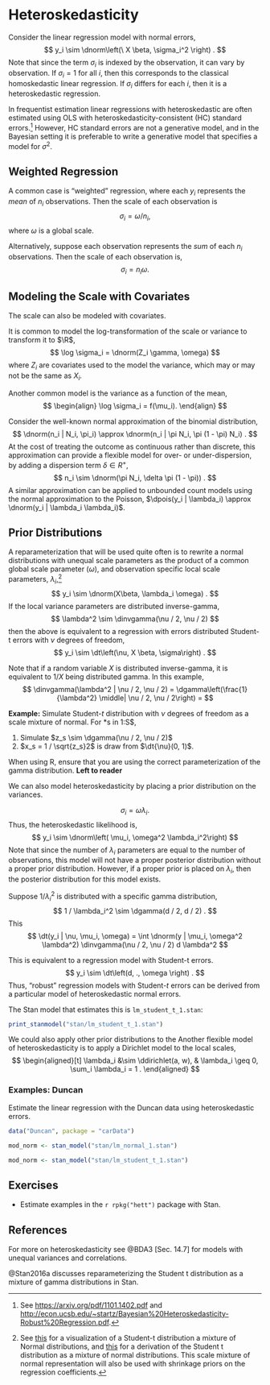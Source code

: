 # Heteroskedasticity

Consider the linear regression model with normal errors,
$$
y_i \sim \dnorm\left(\ X \beta, \sigma_i^2 \right) .
$$
Note that since the term $\sigma_i$ is indexed by the observation, it can vary by observation.
If $\sigma_i = 1$ for all $i$, then this corresponds to the classical homoskedastic linear regression.
If $\sigma_i$ differs for each $i$, then it is a heteroskedastic regression.

In frequentist estimation linear regressions with heteroskedastic are often estimated using OLS with heteroskedasticity-consistent (HC) standard errors.[^hc]
However, HC standard errors are not a generative model, and in the Bayesian setting it is preferable to write a generative model that specifies a model for $\sigma^2$.

## Weighted Regression

A common case is "weighted" regression, where each $y_i$ represents the *mean* of $n_i$
observations. Then the scale of each observation is
$$
\sigma_i = \omega / n_i ,
$$
where $\omega$ is a global scale.

Alternatively, suppose each observation represents the *sum* of each $n_i$ observations.
Then the scale of each observation is,
$$
\sigma_i = n_i \omega .
$$

## Modeling the Scale with Covariates

The scale can also be modeled with covariates.

It is common to model the log-transformation of the scale or variance to transform it to $\R$,
$$
\log \sigma_i = \dnorm(Z_i \gamma, \omega)
$$
where $Z_i$ are covariates used to the model the variance, which may or may not be the same as $X_i$.

Another common model is the variance as a function of the mean,
$$
\begin{align}
\log \sigma_i = f(\mu_i).
\end{align}
$$

Consider the well-known normal approximation of the binomial distribution,
$$
\dnorm(n_i | N_i, \pi_i) \approx \dnorm(n_i | \pi N_i, \pi (1 - \pi) N_i) .
$$
At the cost of treating the outcome as continuous rather than discrete,
this approximation can provide a flexible model for over- or under-dispersion, by adding a dispersion term $\delta \in R^{+}$,
$$
n_i \sim \dnorm(\pi N_i, \delta \pi (1 - \pi)) .
$$
A similar approximation can be applied to unbounded count models using the normal approximation to the Poisson, $\dpois(y_i | \lambda_i) \approx \dnorm(y_i | \lambda_i \lambda_i)$.

## Prior Distributions

A reparameterization that will be used quite often is to rewrite a normal
distributions with unequal scale parameters as the product of a common global
scale parameter ($\omega$), and observation specific local scale parameters,
$\lambda_i$,[^globalmixture]
$$
y_i \sim \dnorm(X\beta, \lambda_i \omega) .
$$
If the local variance parameters are distributed inverse-gamma,
$$
\lambda^2 \sim \dinvgamma(\nu / 2, \nu / 2)
$$
then the above is equivalent to a regression with errors distributed Student-t errors with $\nu$ degrees of freedom,
$$
y_i \sim \dt\left(\nu, X \beta, \sigma\right) .
$$

Note that if a random variable $X$ is distributed inverse-gamma, it is equivalent
to $1 / X$ being distributed gamma. In this example,
$$
\dinvgamma(\lambda^2 | \nu / 2, \nu / 2) = \dgamma\left(\frac{1}{\lambda^2} \middle| \nu / 2, \nu / 2\right) =  
$$

**Example:** Simulate Student-$t$ distribution with $\nu$ degrees of freedom as a scale mixture of normal. For *s in 1:S$,

1.  Simulate $z_s \sim \dgamma(\nu / 2, \nu / 2)$
1.  $x_s = 1 / \sqrt{z_s}2$ is draw from $\dt{\nu}(0, 1)$.

When using R, ensure that you are using the correct parameterization of the gamma distribution. **Left to reader**

We can also model heteroskedasticity by placing a prior distribution on the variances.

$$
\sigma_i = \omega \lambda_i .
$$
Thus, the heteroskedastic likelihood is,
$$
y_i \sim \dnorm\left( \mu_i, \omega^2 \lambda_i^2\right)
$$
Note that since the number of $\lambda_i$ parameters are equal to the number of observations, this model will not have a proper posterior distribution without a proper prior distribution.
However, if a proper prior is placed on $\lambda_i$, then the posterior distribution for this model exists.

Suppose $1 / \lambda_i^2$ is distributed with a specific gamma distribution,
$$
1 / \lambda_i^2 \sim \dgamma(d / 2, d / 2) .
$$
This 
$$
\dt(y_i | \nu, \mu_i, \omega) = \int \dnorm(y | \mu_i, \omega^2 \lambda^2) \dinvgamma(\nu / 2, \nu / 2)  d  \lambda^2
$$

This is equivalent to a regression model with Student-t errors.
$$
y_i \sim \dt\left(d, ., \omega \right) .
$$
Thus, "robust" regression models with Student-$t$ errors can be derived from a particular model of heteroskedastic normal errors.

The Stan model that estimates this is `lm_student_t_1.stan`:
```r
print_stanmodel("stan/lm_student_t_1.stan")
```

We could also apply other prior distributions to the 
Another flexible model of heteroskedasticity is to apply a Dirichlet model to the local scales,
$$
\begin{aligned}[t]
\lambda_i &\sim \ddirichlet(a, w), & \lambda_i \geq 0, \sum_i \lambda_i = 1 .
\end{aligned}
$$

### Examples: Duncan 

Estimate the linear regression with the Duncan data using heteroskedastic errors.
```r
data("Duncan", package = "carData")
```

```r
mod_norm <- stan_model("stan/lm_normal_1.stan")
```

```r
mod_norm <- stan_model("stan/lm_student_t_1.stan")
```

## Exercises

-   Estimate examples in the `r rpkg("hett")` package with Stan.

## References

For more on heteroskedasticity see @BDA3 [Sec. 14.7] for models with unequal variances and correlations. 

@Stan2016a discusses reparameterizing the Student t distribution as a mixture of gamma distributions in Stan.

[^hc]: See <https://arxiv.org/pdf/1101.1402.pdf> and  <http://econ.ucsb.edu/~startz/Bayesian%20Heteroskedasticity-Robust%20Regression.pdf>.

[^globalmixture]: See [this](http://www.sumsar.net/blog/2013/12/t-as-a-mixture-of-normals/)
    for a visualization of a Student-t distribution a mixture of Normal distributions,
    and [this](https://www.johndcook.com/t_normal_mixture.pdf) for a derivation
    of the Student t distribution as a mixture of normal distributions.
    This scale mixture of normal representation will also be used with shrinkage
    priors on the regression coefficients.
